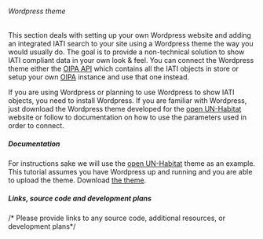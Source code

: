 ====== Wordpress theme ======
This section deals with setting up your own Wordpress website and adding an integrated IATI search to your site using a Wordpress theme the way you would usually do. The goal is to provide a non-technical solution to show IATI compliant data in your own look & feel. You can connect the Wordpress theme either the [[tools:oipa_v2:start|OIPA API]] which contains all the IATI objects in store or setup your own [[tools:oipa_v2:start|OIPA]] instance and use that one instead.

If you are using Wordpress or planning to use Wordpress to show IATI objects, you need to install Wordpress. If you are familiar with Wordpress, just download the Wordpress theme developed for the [[tools:open_un-habitat|open UN-Habitat]] website or follow to documentation on how to use the parameters used in order to connect.

===== Documentation =====

For instructions sake we will use the [[tools:open_un-habitat|open UN-Habitat]] theme as an example. This tutorial assumes you have Wordpress up and running and you are able to upload the theme. Download [[https://github.com/openaid-IATI/OPEN-UN-HABITAT/archive/master.zip|the theme]].



===== Links, source code and development plans =====
/* Please provide links to any source code, additional resources, or development plans*/